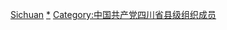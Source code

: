 [[Category:中國共產黨縣級組織領導人|Sichuan]]
[[Category:中國共產黨四川省地方組織領導人|*]]
[[Category:中国共产党四川省县级组织成员|Category:中国共产党四川省县级组织成员]]
